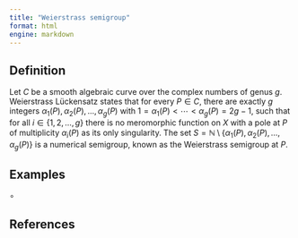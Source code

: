 ```yaml
---
title: "Weierstrass semigroup"
format: html
engine: markdown
---
```


## Definition

Let $C$ be a smooth algebraic curve over the complex numbers of genus $g$. Weierstrass Lückensatz states that for every $P \in C$, there are exactly $g$ integers $\alpha_1(P), \alpha_2(P), \ldots, \alpha_g(P)$ with $1 = \alpha_1(P) < \cdots < \alpha_g(P) = 2g - 1$, such that for all $i \in \{1, 2, \ldots, g\}$ there is no meromorphic function on $X$ with a pole at $P$ of multiplicity $\alpha_i(P)$ as its only singularity. The set $S = \mathbb{N} \setminus \{\alpha_1(P), \alpha_2(P), \ldots, \alpha_g(P)\}$ is a numerical semigroup, known as the Weierstrass semigroup at $P$.

## Examples

$\circ$

## References
